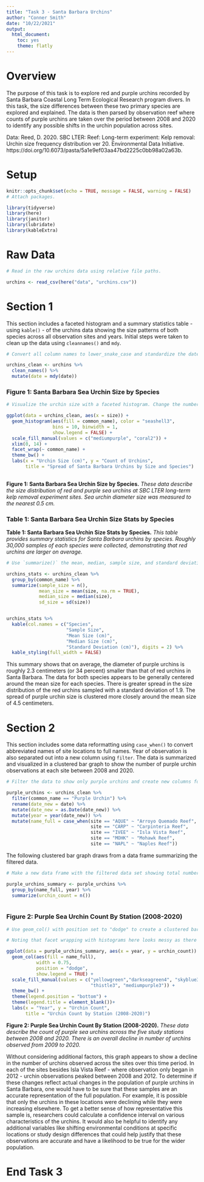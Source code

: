 ```yaml
---
title: "Task 3 - Santa Barbara Urchins"
author: "Conner Smith"
date: "10/22/2021"
output: 
  html_document: 
    toc: yes
    theme: flatly
---
```

# **Overview** 

The purpose of this task is to explore red and purple urchins recorded by Santa Barbara Coastal Long Term Ecological Research program divers. In this task, the size differences between these two primary species are explored and explained. The data is then parsed by observation reef where counts of purple urchins are taken over the period between 2008 and 2020 to identify any possible shifts in the urchin population across sites. 

Data: Reed, D. 2020. SBC LTER: Reef: Long-term experiment: Kelp removal: Urchin size frequency distribution ver 20. Environmental Data Initiative. https://doi.org/10.6073/pasta/5a1e9ef03aa47bd2225c0bb98a02a63b. 


# **Setup**

```r
knitr::opts_chunk$set(echo = TRUE, message = FALSE, warning = FALSE)
# Attach packages.

library(tidyverse)
library(here)
library(janitor)
library(lubridate)
library(kableExtra)
```

# **Raw Data**

```r
# Read in the raw urchins data using relative file paths.

urchins <- read_csv(here("data", "urchins.csv"))
```

# **Section 1**

This section includes a faceted histogram and a summary statistics table - using `kable()` - of the urchins data showing the size patterns of both species across all observation sites and years. Initial steps were taken to clean up the data using `cleannames()` and `mdy`. 

```r
# Convert all column names to lower_snake_case and standardize the date formatting. 

urchins_clean <- urchins %>% 
  clean_names() %>% 
  mutate(date = mdy(date))
```

### **Figure 1**: Santa Barbara Sea Urchin Size by Species

```r
# Visualize the urchin size with a faceted histogram. Change the number of bins, bin width, axis limits, and color options. 

ggplot(data = urchins_clean, aes(x = size)) +
  geom_histogram(aes(fill = common_name), color = "seashell3",
                 bins = 10, binwidth = 1,
                 show.legend = FALSE) +
  scale_fill_manual(values = c("mediumpurple", "coral2")) +
  xlim(0, 14) +
  facet_wrap(~ common_name) +
  theme_bw() +
  labs(x = "Urchin Size (cm)", y = "Count of Urchins", 
       title = "Spread of Santa Barbara Urchins by Size and Species")
  
```

**Figure 1: Santa Barbara Sea Urchin Size by Species.** *These data describe the size distribution of red and purple sea urchins at SBC LTER long-term kelp removal experiment sites. Sea urchin diameter size was measured to the nearest 0.5 cm.*


### **Table 1**: Santa Barbara Sea Urchin Size Stats by Species

**Table 1: Santa Barbara Sea Urchin Size Stats by Species.** *This table provides summary statistics for Santa Barbara urchins by species. Roughly 30,000 samples of each species were collected, demonstrating that red urchins are larger on average.*

```r
# Use `summarize()` the mean, median, sample size, and standard deviation of the data after grouping by species. Then use the `kable()` command to create a finalized table. 

urchins_stats <- urchins_clean %>% 
  group_by(common_name) %>% 
  summarize(sample_size = n(),
            mean_size = mean(size, na.rm = TRUE),
            median_size = median(size),
            sd_size = sd(size))


urchins_stats %>% 
  kable(col.names = c("Species",
                      "Sample Size",
                      "Mean Size (cm)",
                      "Median Size (cm)",
                      "Standard Deviation (cm)"), digits = 2) %>% 
  kable_styling(full_width = FALSE)
```

This summary shows that on average, the diameter of purple urchins is roughly 2.3 centimeters (or 34 percent) smaller than that of red urchins in Santa Barbara. The data for both species appears to be generally centered around the mean size for each species. There is greater spread in the size distribution of the red urchins sampled with a standard deviation of 1.9. The spread of purple urchin size is clustered more closely around the mean size of 4.5 centimeters. 

# **Section 2**

This section includes some data reformatting using `case_when()` to convert abbreviated names of site locations to full names. Year of observation is also separated out into a new column using `filter`. The data is summarized and visualized in a clustered bar graph to show the number of purple urchin observations at each site between 2008 and 2020.

```r
# Filter the data to show only purple urchins and create new columns for year and full site names.

purple_urchins <- urchins_clean %>%
  filter(common_name == "Purple Urchin") %>% 
  rename(date_new = date) %>% 
  mutate(date_new = as.Date(date_new)) %>% 
  mutate(year = year(date_new)) %>% 
  mutate(name_full = case_when(site == "AQUE" ~ "Arroyo Quemado Reef",
                               site == "CARP" ~ "Carpinteria Reef",
                               site == "IVEE" ~ "Isla Vista Reef",
                               site == "MOHK" ~ "Mohawk Reef",
                               site == "NAPL" ~ "Naples Reef"))
```

The following clustered bar graph draws from a data frame summarizing the filtered data. 

```r
# Make a new data frame with the filtered data set showing total number of urchins by site and year. Do not show in the knitted document. 

purple_urchins_summary <- purple_urchins %>%
  group_by(name_full, year) %>% 
  summarize(urchin_count = n()) 
  
```

### **Figure 2**: Purple Sea Urchin Count By Station (2008-2020)

```r
# Use geom_col() with position set to "dodge" to create a clustered bar graph of the purple_urchins_summary data.

# Noting that facet wrapping with histograms here looks messy as there are 5 sites. The clustered bar graph shows these trends more clearly.  

ggplot(data = purple_urchins_summary, aes(x = year, y = urchin_count)) +
  geom_col(aes(fill = name_full), 
           width = 0.75, 
           position = "dodge",
           show.legend = TRUE) +
  scale_fill_manual(values = c("yellowgreen","darkseagreen4", "skyblue3", 
                               "thistle3", "mediumpurple3")) +
  theme_bw() +
  theme(legend.position = "bottom") +
  theme(legend.title = element_blank())+
  labs(x = "Year", y = "Urchin Count", 
       title = "Urchin Count by Station (2008-2020)")
```

**Figure 2: Purple Sea Urchin Count By Station (2008-2020).** *These data describe the count of purple sea urchins across the five study stations between 2008 and 2020. There is an overall decline in number of urchins observed from 2009 to 2020.*

Without considering additional factors, this graph appears to show a decline in the number of urchins observed across the sites over this time period. In each of the sites besides Isla Vista Reef - where observation only began in 2012 - urchin observations peaked between 2008 and 2012. To determine if these changes reflect actual changes in the population of purple urchins in Santa Barbara, one would have to be sure that these samples are an accurate representation of the full population. For example, it is possible that only the urchins in these locations were declining while they were increasing elsewhere. To get a better sense of how representative this sample is, researchers could calculate a confidence interval on various characteristics of the urchins. It would also be helpful to identify any additional variables like shifting environmental conditions at specific locations or study design differences that could help justify that these observations are accurate and have a likelihood to be true for the wider population. 

# **End Task 3**
